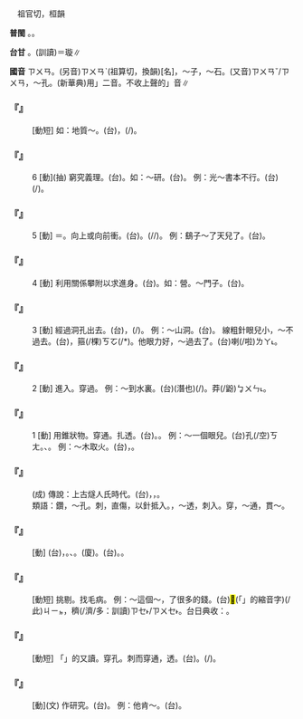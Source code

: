 
=={{ruby|鑽|ㄗㄨㄢ}}==

　祖官切，桓韻

'''普閩''' {{ruby|(文)|ㄗㄨㄢ}}{{ruby|、|ㄗㄨㄢ˪}}。{{ruby|(白)|ㄗㆭ˪}}。

'''台甘''' {{ruby|(文)|ㄗㄨㄢ}}{{ruby|、|ㄗㄨㄢ˪}}。{{ruby|(語)|ㄗㆭ˪}}{{ruby|。|ㄙㄨㄢ˫}}(訓讀)＝璇∥

'''國音''' <rt>ㄗㄨㄢ</rt>。(另音)<rt>ㄗㄨㄢˋ</rt>(祖算切，換韻)[名]，～子，～石。(又音)<rt>ㄗㄨㄢˇ/ㄗㄨㄢ</rt>，～孔。(新華典)用{{ruby|「|ㄗㄨㄢ}}{{ruby|、|ㄗㄨㄢˋ}}」二音。不收上聲的{{ruby|「|ㄗㄨㄢˇ}}」音∥

    

==='''『{{ruby|鑽|ㄗㄨㄢ}}{{ruby|探|ㄊㄢˋ}}』'''===
: [動短] 如：地質～。(台){{ruby|用|ㄧㄥ˫/ㄧㆲ˫}}{{ruby|錐|ㄗㄨㄧ}}{{ruby|形|ㄏㄧㄥˊ}}{{ruby|器|ㄎㄧ˪}}{{ruby|具|ㄍㄨ˫}}，{{ruby|鑿|ㄘㄚㆶ ͘}}{{ruby|地|ㄉㆤ˫}}{{ruby|層|ㄗㄢˊ}}{{ruby|究|ㄍㄧㄨ˪}}{{ruby|勘|ㄎㆰ˪}}{{ruby|地|ㄉㄨㆤ˫/ㄉㆤ˫}}{{ruby|質|ㄐㄧㆵ}}(/{{ruby|層|ㄗㄢˊ}}){{ruby|一|ㄐㄧㆵ ͘}}{{ruby|層|ㄗㄢˊ}}{{ruby|一|ㄐㄧㆵ ͘}}{{ruby|層|ㄗㄢˊ}}{{ruby|丌|ㆤ}}{{ruby|各|ㄍㆦㆶ}}{{ruby|種|ㄐㄧㆲˋ}}{{ruby|情|ㄐㄧㄥˊ}}{{ruby|形|ㄏㄧㄥˊ}}。
    

==='''『{{ruby|鑽|ㄗㄨㄢ}}』'''===
:6  [動](抽) 窮究義理。(台){{ruby|認|ㆢㄧㄣ˫/ㄌㄧㄣ˫}}{{ruby|真|ㄐㄧㄣ}}{{ruby|深|ㄑㄧㆬ}}{{ruby|入|ㆢㄧㆴ ͘/ㄌㄧㆴ ͘}}{{ruby|研|ㆣㄧㄢˋ}}{{ruby|究|ㄍㄧㄨ˪}}。如：～研。(台){{ruby|鑽|ㄗㆭ˪}}。 例：光～書本不行。(台){{ruby|干|ㄍㄢ}}{{ruby|焦|ㄉㄚ}}{{ruby|鑽|ㄗㆭ˪}}{{ruby|冊|ㄘㆤㆷ}}(/{{ruby|書|ㄗㄨ}}){{ruby|縫|ㄆㄤ˫}}{{ruby|無|ㆠㄜˊ}}{{ruby|路|ㄌㆦ˫}}{{ruby|用|ㄧㆲ˫/ㄧㄥ˫}}。
    

==='''『{{ruby|鑽|ㄗㄨㄢ}}』'''===
:5  [動] ＝{{ruby|躦|ㄗㄨㄢ}}。向上或向前衝。(台){{ruby|鑽|ㄗㆭ˪}}。{{ruby|竄|ㄘㆭ˪}}(/{{ruby|聳|ㄑㄧㄥˋ}}/{{ruby|蒸|ㄑㄧㄥ˪}})。 例：鷂子～了天兒了。(台){{ruby|覓|ㆠㄚ˫}}{{ruby|葉|ㄏㄧㄜㆷ ͘}}{{ruby|竄|ㄘㆭ˪}}{{ruby|對|ㄉㄨㄧ˪}}{{ruby|天|ㄊㆪ}}{{ruby|頂|ㄉㄧㄥˋ}}{{ruby|去|ㄎㄧ˪}}。
    

==='''『{{ruby|鑽|ㄗㄨㄢ}}』'''===
:4  [動] 利用關係攀附以求進身。(台){{ruby|趡|ㄋㆭ˪}}{{ruby|鑽|ㄗㆭ˪}}。如：{{ruby|～|ㄗㄨㄢ}}營。～門子。(台){{ruby|尋|ㄘㄨㆤ˫/ㄘㆤ˫}}{{ruby|門|ㄇㆭˊ}}{{ruby|路|ㄌㆦ˫}}。
    

==='''『{{ruby|鑽|ㄗㄨㄢ}}』'''===
:3  [動] 經過洞孔出去。(台){{ruby|鑽|ㄗㆭ˪}}，{{ruby|<mark>&#xffece;</mark>|ㄋㆭ}}(/{{ruby|穿|ㄘㆭ}})。 例：～山洞。(台){{ruby|趡|ㄋㆭ˪}}{{ruby|磅|ㄅㆲ˫}}{{ruby|空|ㄎㄤ}}。 線粗針眼兒小，～不過去。(台){{ruby|針|ㄗㆰ/ㄐㄧㆰ}}{{ruby|鼻|ㄆㆪ˫}}{{ruby|細|ㄙㄨㆤ˪/ㄙㆤ˪}}{{ruby|空|ㄎㄤ}}，{{ruby|線|ㄙㄨㆩ˪}}{{ruby|大|ㄉㄨㄚ˫}}箍(/棵)<rt>ㄎㆦ</rt>{{ruby|穿|ㄘㆭ}}(/{{ruby|<mark>&#xffece;</mark>|ㄋㆭ}}*){{ruby|<mark>&#xffa45;</mark>|ㆠㆤ˫/ㆠㄨㆤ˫}}{{ruby|過|ㄍㆤ˪/ㄍㄨㆤ˪}}。他眼力好，～過去了。(台){{ruby|穿|ㄘㆭ}}{{ruby|過|ㄍㆤ˪/ㄍㄨㆤ˪}}{{ruby|去|ㄎㄧ˪}}喇(/啦)<rt>ㄌㄚ˪</rt>。
    

==='''『{{ruby|鑽|ㄗㄨㄢ}}』'''===
:2  [動] 進入。穿過。 例：～到水裏。(台){{ruby|鑽|ㄗㆭ˪}}(潛也){{ruby|水|ㄗㄨㄧˋ}}{{ruby|沬|ㆠㄧ˫}}(/{{ruby|覕|ㆠㄧㆷ}})。莽(/鼢)<rt>ㆠㄨㄣ˪</rt>{{ruby|落|ㄌㄜㆷ ͘}}{{ruby|去|·ㄎㄧ˪}}{{ruby|水|ㄗㄨㄧˋ}}{{ruby|底|ㄉㄨㆤˋ/ㄉㆤˋ}}。
    

==='''『{{ruby|鑽|ㄗㄨㄢ}}』'''===
:1  [動] 用錐狀物。穿通。扎透。(台){{ruby|鑽|ㄗㆭ˪/ㄘㆭ}}{{ruby|通|ㄊㄤ˪}}{{ruby|過|ㄍㆤ˪/ㄍㄨㆤ˪}}。{{ruby|鑿|ㄘㄚㆶ ͘}}{{ruby|通|ㄊㄤ˪}}{{ruby|過|ㄍㆤ˪/ㄍㄨㆤ˪}}。 例：～一個眼兒。(台){{ruby|鑿|ㄘㄚㆶ ͘/ㄗㆭ˪}}{{ruby|一|ㄐㄧㆵ ͘}}{{ruby|個|ㆤˊ}}孔(/空)<rt>ㄎㄤ</rt>。{{ruby|貫|ㄍㆭ˪}}{{ruby|孔|ㄎㄤ}}、{{ruby|<mark>&#xffbdd;</mark>|ㄨㄧ}}{{ruby|空|ㄎㄤ}}。 例：～木取火。(台){{ruby|用|ㄧㆲ˫/ㄧㄥ˫}}{{ruby|鑽|ㄗㆭ˪}}{{ruby|仔|ㄚ}}{{ruby|那|ㄋㄚˋ}}{{ruby|撚|ㄌㄧㄢˋ}}{{ruby|那|ㄋㄚˋ}}{{ruby|鑽|ㄗㆭ˪}}{{ruby|柴|ㄘㄚˊ}}{{ruby|棵|ㄎㆦ}}{{ruby|使|ㄙㄨˋ}}{{ruby|熱|ㆢㄧㄚㆵ ͘/ㄌㄧㄚㆵ ͘}}，{{ruby|燃|ㆢㄧㄢˊ/ㄌㄧㄢˊ}}{{ruby|燒|ㄒㄧㄜ}}{{ruby|取|ㄘㄨˋ}}{{ruby|火|ㄏㄨㆤˋ/ㄏㆤˋ/ㄏㄜˋ}}{{ruby|種|ㄐㄧㄥˋ}}。
    

==='''『{{ruby|鑽|ㄗㄨㄢ}}{{ruby|木|ㄇㄨˋ}}{{ruby|取|ㄑㄩˇ}}{{ruby|火|ㄏㄨㄛˇ}}』'''===
: (成) 傳說：上古燧人氏時代。(台){{ruby|用|ㄧㆲ˫}}{{ruby|錐|ㄗㄨㄧ}}{{ruby|鑽|ㄗㆭ˪}}{{ruby|撚|ㄌㄧㄢˋ}}{{ruby|乾|ㄉㄚ}}{{ruby|柴|ㄘㄚˊ}}{{ruby|付|ㄏㆦ˫}}{{ruby|燒|ㄒㄧㄜ}}，{{ruby|以|ㄧˋ}}{{ruby|至|ㄐㄧ˪}}{{ruby|發|ㄏㄨㄚㆵ}}{{ruby|火|ㄏㄨㆤˋ/ㄏㆤˋ/ㄏㄜˋ}}，{{ruby|按|ㄢ˪}}{{ruby|爾|ㄋㄧ/ㄋㆤ}}{{ruby|來|ㄌㄞˊ}}{{ruby|取|ㄘㄨˋ}}{{ruby|火|ㄏㄨㆤˋ/ㄏㆤˋ/ㄏㄜˋ}}{{ruby|種|ㄐㄧㄥˋ}}。
:類語：鑽，～孔。刺，直傷，以針抵入。{{ruby|扎|ㄓㄚ}}，～透，刺入。穿，～通，貫～。
:
    

==='''『{{ruby|鑽|ㄗㄨㄢ}}{{ruby|營|ㄧㄥˊ}}』'''===
: [動] (台){{ruby|運|ㄨㄣ˫}}{{ruby|用|ㄧㆲ˫}}{{ruby|種|ㄐㄧㆲˋ}}{{ruby|種|ㄐㄧㆲˋ}}{{ruby|親|ㄑㄧㄣ}}{{ruby|友|ㄧㄨˋ}}{{ruby|關|ㄍㄨㄢ}}{{ruby|係|ㄏㆤ˫}}，{{ruby|設|ㄒㄧㄚㆵ}}{{ruby|計|ㄍㆤ˪}}{{ruby|達|ㄉㄚㆵ ͘}}{{ruby|到|ㄍㄠ˪}}{{ruby|較|ㄎㄚㆷ}}{{ruby|有|ㄧㄨˋ}}{{ruby|利|ㄌㄧ˫}}{{ruby|丌|ㆤ}}{{ruby|目|ㆠㆦㆶ ͘}}{{ruby|標|ㄅㄧㄠ}}。{{ruby|<mark>&#xf9861;</mark>|ㄋㆭ˪}}{{ruby|鑽|ㄗㆭ˪}}、{{ruby|運|ㄨㄣ˫}}{{ruby|動|ㄉㆲ˫}}。(廈){{ruby|淪|ㄋㆭ˪}}{{ruby|鑽|ㄗㆭ˪}}。(台){{ruby|鑽|ㄗㆭ˪}}{{ruby|縫|ㄆㄤ˫}}。{{ruby|趡|ㄋㆭ˪}}{{ruby|鑽|ㄗㆭ˪}}。
    

==='''『{{ruby|鑽|ㄗㄨㄢ}}{{ruby|空|ㄎㄨㄥ}}{{ruby|子|·ㄗˇ}}』'''===
: [動短] 挑剔。找毛病。 例：～這個～，{{ruby|搞|ㄍㄠˇ}}了很多的錢。(台){{ruby|尋|ㄘㄨㆤ˫/ㄘㆤ˫}}{{ruby|著|ㄉㄧㄜㆷ ͘}}<mark>&#xffb50;</mark>(「{{ruby|此|ㄐㄧˋ}}{{ruby|一|ㄐㄧㆵ ͘}}」的縮音字)(/此)<rt>ㄐㄧㆵ</rt>{{ruby|個|ㆤˊ}}{{ruby|縫|ㄆㄤ˫}}，{{ruby|撚|ㄌㄧㄢˋ}}{{ruby|旋|ㄙㄨㄢ˫}}{{ruby|真|ㄐㄧㄣ}}穧(/濟/多：訓讀)<rt>ㄗㆤ˫/ㄗㄨㆤ˫</rt>{{ruby|錢|ㄐㆪˊ}}。台日典收：{{ruby|撚|ㄌㄧㄢˋ}}{{ruby|旋|ㄙㄨㄢ}}。
    

==='''『{{ruby|鑽|ㄗㄨㄢ}}{{ruby|孔|ㄎㄨㄥ}}』'''===
: [動短] 「{{ruby|鑽|ㄗㄨㄢˇ}}{{ruby|孔|ㄎㄨㄥˇ}}」的又讀。穿孔。刺而穿通，{{ruby|扎|ㄓㄚ}}透。(台){{ruby|鑿|ㄘㄚㆶ ͘}}{{ruby|孔|ㄎㄤ}}。{{ruby|鑽|ㄗㆭ˪}}(/{{ruby|鑿|ㄘㄚㆶ ͘}}){{ruby|通|ㄊㄤ˪}}{{ruby|過|ㄍㆤ˪/ㄍㄨㆤ˪}}。
    

==='''『{{ruby|鑽|ㄗㄨㄢ}}{{ruby|研|ㄧㄢˊ}}』'''===
: [動](文) 作研究。(台){{ruby|做|ㄗㄨㆤ˪/ㄗㄜ˪}}{{ruby|較|ㄎㄚㆷ}}{{ruby|深|ㄑㄧㆬ}}{{ruby|丌|ㆤ}}{{ruby|探|ㄊㆰ˪}}{{ruby|索|ㄒㄧㆤㆶ}}{{ruby|研|ㆣㄧㄢˋ}}{{ruby|究|ㄍㄧㄨ˪}}。 例：他{{ruby|倒|ㄉㄠˋ}}肯～。(台){{ruby|伊|ㄧ}}{{ruby|猶|ㄧㄠˋ}}{{ruby|肯|ㄎㄧㄥˋ}}{{ruby|認|ㆢㄧㄣ˫/ㄌㄧㄣ˫}}{{ruby|真|ㄐㄧㄣ}}{{ruby|研|ㆣㄧㄢˋ}}{{ruby|究|ㄍㄧㄨ˪}}。
    
